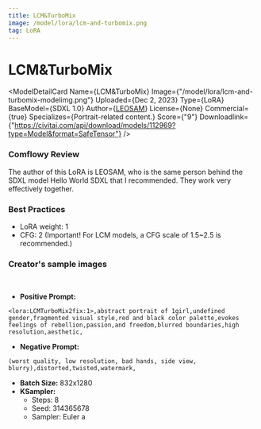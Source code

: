 ```yaml
---
title: LCM&TurboMix
image: /model/lora/lcm-and-turbomix.png
tag: LoRA
---
```


# LCM&TurboMix

<ModelDetailCard 
  Name={<span>LCM&TurboMix</span>}
  Image={"/model/lora/lcm-and-turbomix-modelimg.png"}
  Uploaded={<span>Dec 2, 2023</span>}
  Type={<span>LoRA</span>}
  BaseModel={<span>SDXL 1.0</span>}
  Author={<a href="https://civitai.com/user/LEOSAM">LEOSAM</a>}
  License={<span>None</span>}
  Commercial={true}
  Specializes={<span>Portrait-related content.</span>}
  Score={"9"}
  Downloadlink={"https://civitai.com/api/download/models/112969?type=Model&format=SafeTensor"}
/>

### Comflowy Review
The author of this LoRA is LEOSAM, who is the same person behind the SDXL model Hello World SDXL that I recommended. They work very effectively together.

### Best Practices
* LoRA weight: 1
* CFG: 2 (Important! For LCM models, a CFG scale of 1.5~2.5 is recommended.)

### Creator's sample images
<br/>
<PhotoProvider>
  <PhotoView src="/model/lora/008.png">
    <img src="/model/lora/008.png" alt="" className='rounded-lg'/>
  </PhotoView>
</PhotoProvider>

* **Positive Prompt:** 
```plaintext
<lora:LCMTurboMix2fix:1>,abstract portrait of 1girl,undefined gender,fragmented visual style,red and black color palette,evokes feelings of rebellion,passion,and freedom,blurred boundaries,high resolution,aesthetic,
```
* **Negative Prompt:** 
```plaintext
(worst quality, low resolution, bad hands, side view, blurry),distorted,twisted,watermark,
```
* **Batch Size:** 832x1280
* **KSampler:**
  * Steps: 8
  * Seed: 314365678
  * Sampler: Euler a